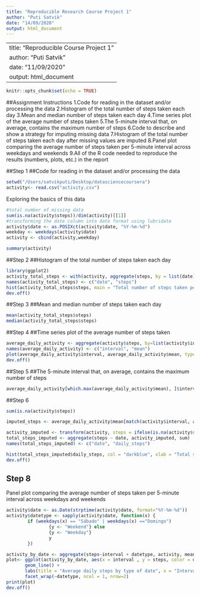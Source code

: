 ```yaml
---
title: "Reproducible Research Course Project 1"
author: "Puti Satvik"
date: "14/09/2020"
output: html_document
---
```


---
title: "Reproducible Course Project 1"
author: "Puti Satvik"
date: "11/09/2020"
output: html_document
---

```r
knitr::opts_chunk$set(echo = TRUE)
```
##Assignment Instructions
1.Code for reading in the dataset and/or processing the data
2.Histogram of the total number of steps taken each day
3.Mean and median number of steps taken each day
4.Time series plot of the average number of steps taken
5.The 5-minute interval that, on average, contains the maximum number of steps
6.Code to describe and show a strategy for imputing missing data
7.Histogram of the total number of steps taken each day after missing values are imputed
8.Panel plot comparing the average number of steps taken per 5-minute interval across weekdays and weekends
9.All of the R code needed to reproduce the results (numbers, plots, etc.) in the report

##Step 1
##Code for reading in the dataset and/or processing the data
```r
setwd("/Users/satvikputi/Desktop/datasciencecoursera")
activity<- read.csv("activity.csv")
```
Exploring the basics of this data
```r

#total number of missing data
sum(is.na(activity$steps))/dim(activity)[[1]]
#transforming the date column into date format using lubridate
activity$date <- as.POSIXct(activity$date, "%Y-%m-%d")
weekday <- weekdays(activity$date)
activity <- cbind(activity,weekday)

summary(activity)
```

##Step 2
##Histogram of the total number of steps taken each day
```r
library(ggplot2)
activity_total_steps <- with(activity, aggregate(steps, by = list(date), FUN = sum, na.rm = TRUE))
names(activity_total_steps) <- c("date", "steps")
hist(activity_total_steps$steps, main = "Total number of steps taken per day", xlab = "Total steps taken per day", col = "darkblue", ylim = c(0,20), breaks = seq(0,25000, by=2500))
dev.off()
```


##Step 3
##Mean and median number of steps taken each day

```r
mean(activity_total_steps$steps)
median(activity_total_steps$steps)
```

##Step 4
##Time series plot of the average number of steps taken
```r
average_daily_activity <- aggregate(activity$steps, by=list(activity$interval), FUN=mean, na.rm=TRUE)
names(average_daily_activity) <- c("interval", "mean")
plot(average_daily_activity$interval, average_daily_activity$mean, type = "l", col="darkblue", lwd = 2, xlab="Interval", ylab="Average number of steps", main="Average number of steps per intervals")
dev.off()
```


##Step 5
##The 5-minute interval that, on average, contains the maximum number of steps

```r
average_daily_activity[which.max(average_daily_activity$mean), ]$interval
```


##Step 6

```r
sum(is.na(activity$steps))

imputed_steps <- average_daily_activity$mean[match(activity$interval, average_daily_activity$interval)]

activity_imputed <- transform(activity, steps = ifelse(is.na(activity$steps), yes = imputed_steps, no = activity$steps))
total_steps_imputed <- aggregate(steps ~ date, activity_imputed, sum)
names(total_steps_imputed) <- c("date", "daily_steps")

hist(total_steps_imputed$daily_steps, col = "darkblue", xlab = "Total steps per day", ylim = c(0,30), main = "Total number of steps taken each day", breaks = seq(0,25000,by=2500))
dev.off()
```

## Step 8
Panel plot comparing the average number of steps taken per 5-minute interval across weekdays and weekends

```r
activity$date <- as.Date(strptime(activity$date, format="%Y-%m-%d"))
activity$datetype <- sapply(activity$date, function(x) {
        if (weekdays(x) == "Sábado" | weekdays(x) =="Domingo") 
                {y <- "Weekend"} else 
                {y <- "Weekday"}
                y
        })

activity_by_date <- aggregate(steps~interval + datetype, activity, mean, na.rm = TRUE)
plot<- ggplot(activity_by_date, aes(x = interval , y = steps, color = datetype)) +
       geom_line() +
       labs(title = "Average daily steps by type of date", x = "Interval", y = "Average number of steps") +
       facet_wrap(~datetype, ncol = 1, nrow=2)
print(plot)
dev.off()
```